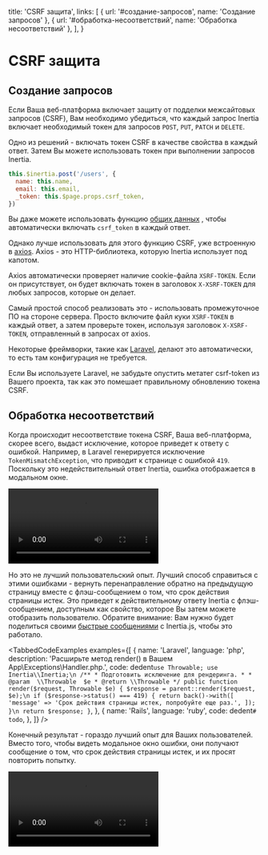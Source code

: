 
  title: 'CSRF защита',
  links: [
    { url: '#создание-запросов', name: 'Создание запросов' },
    { url: '#обработка-несоответствий', name: 'Обработка несоответствий' },
  ],
}

# CSRF защита

## Создание запросов

Если Ваша веб-платформа включает защиту от подделки межсайтовых запросов (CSRF), Вам необходимо убедиться, что каждый запрос Inertia включает необходимый токен для запросов `POST`, `PUT`, `PATCH` и `DELETE`.

Одно из решений - включать токен CSRF в качестве свойства в каждый ответ. Затем Вы можете использовать токен при выполнении запросов Inertia.

```js
this.$inertia.post('/users', {
  name: this.name,
  email: this.email,
  _token: this.$page.props.csrf_token,
})
```

Вы даже можете использовать функцию <a href="/shared-data">общих данных</a> , чтобы автоматически включать `csrf_token` в каждый ответ.

Однако лучше использовать для этого функцию CSRF, уже встроенную в [axios](https://github.com/axios/axios). Axios - это HTTP-библиотека, которую Inertia использует под капотом.

Axios автоматически проверяет наличие cookie-файла `XSRF-TOKEN`. Если он присутствует, он будет включать токен в заголовок `X-XSRF-TOKEN` для любых запросов, которые он делает.

Самый простой способ реализовать это - использовать промежуточное ПО на стороне сервера. Просто включите файл куки `XSRF-TOKEN` в каждый ответ, а затем проверьте токен, используя заголовок `X-XSRF-TOKEN`, отправленный в запросах от axios.

Некоторые фреймворки, такие как [Laravel](https://github.com/laravel/framework/blob/5.8/src/Illuminate/Foundation/Http/Middleware/VerifyCsrfToken.php#L176-L188), делают это автоматически, то есть там конфигурация не требуется.

<Notice>
  Если Вы используете Laravel, не забудьте опустить метатег <inlineCode class="bg-gray-600">csrf-token</inlineCode> из Вашего проекта, так как это помешает правильному обновлению токена CSRF.
</Notice>

## Обработка несоответствий

Когда происходит несоответствие токена CSRF, Ваша веб-платформа, скорее всего, выдаст исключение, которое приведет к ответу с ошибкой. Например, в Laravel генерируется исключение `TokenMismatchException`, что приводит к странице с ошибкой `419`. Поскольку это недействительный ответ Inertia, ошибка отображается в модальном окне.

<video controls>
  <source src="/mp4/csrf-mismatch-modal.mp4" type="video/mp4" />
</video>

Но это не лучший пользовательский опыт. Лучший способ справиться с этими ошибками - вернуть перенаправление обратно на предыдущую страницу вместе с флэш-сообщением о том, что срок действия страницы истек. Это приведет к действительному ответу Inertia с флэш-сообщением, доступным как свойство, которое Вы затем можете отобразить пользователю. Обратите внимание: Вам нужно будет поделиться своими [быстрые сообщениями](/shared-data#быстрые-сообщения) с Inertia.js, чтобы это работало.

<TabbedCodeExamples
  examples={[
    {
      name: 'Laravel',
      language: 'php',
      description: 'Расширьте метод render() в Вашем App\\Exceptions\\Handler.php.',
      code: dedent`
        use Throwable;
        use Inertia\\Inertia;\n
        /**
         * Подготовить исключение для рендеринга.
         *
         * @param  \\Throwable  $e
         * @return \\Throwable
         */
        public function render($request, Throwable $e)
        {
            $response = parent::render($request, $e);\n
            if ($response->status() === 419) {
                return back()->with([
                    'message' => 'Срок действия страницы истек, попробуйте еще раз.',
                ]);
            }\n
            return $response;
        }
      `,
    },
    {
      name: 'Rails',
      language: 'ruby',
      code: dedent`
        # todo
      `,
    },
  ]}
/>

Конечный результат - гораздо лучший опыт для Ваших пользователей. Вместо того, чтобы видеть модальное окно ошибки, они получают сообщение о том, что срок действия страницы истек, и их просят повторить попытку.

<video controls>
  <source src="/mp4/csrf-mismatch-warning.mp4" type="video/mp4" />
</video>

